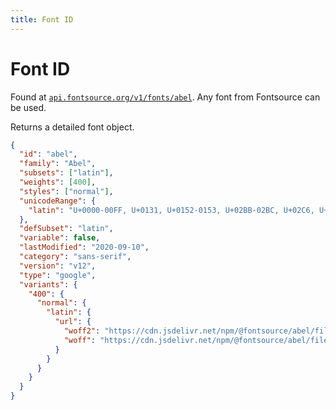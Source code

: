 ```yaml
---
title: Font ID
---
```


# Font ID

Found at [`api.fontsource.org/v1/fonts/abel`](https://api.fontsource.org/v1/fonts/abel). Any font from Fontsource can be used.

Returns a detailed font object.

```json
{
  "id": "abel",
  "family": "Abel",
  "subsets": ["latin"],
  "weights": [400],
  "styles": ["normal"],
  "unicodeRange": {
    "latin": "U+0000-00FF, U+0131, U+0152-0153, U+02BB-02BC, U+02C6, U+02DA, U+02DC, U+2000-206F, U+2074, U+20AC, U+2122, U+2191, U+2193, U+2212, U+2215, U+FEFF, U+FFFD"
  },
  "defSubset": "latin",
  "variable": false,
  "lastModified": "2020-09-10",
  "category": "sans-serif",
  "version": "v12",
  "type": "google",
  "variants": {
    "400": {
      "normal": {
        "latin": {
          "url": {
            "woff2": "https://cdn.jsdelivr.net/npm/@fontsource/abel/files/abel-latin-400-normal.woff2",
            "woff": "https://cdn.jsdelivr.net/npm/@fontsource/abel/files/abel-latin-400-normal.woff"
          }
        }
      }
    }
  }
}
```
